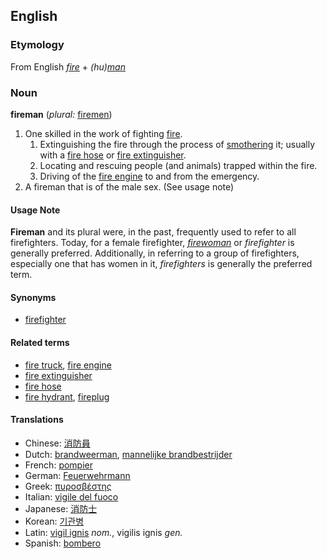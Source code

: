 ==English==
===Etymology===
From English ''[[fire]]'' + ''(hu)[[man]]''

===Noun===
'''fireman''' (''plural:'' [[firemen]])
#One skilled in the work of fighting [[fire]].
##Extinguishing the fire through the process of [[smother]]ing it; usually with a [[fire hose]] or [[fire extinguisher]].
##Locating and rescuing people (and animals) trapped within the fire.
##Driving of the [[fire engine]] to and from the emergency.
#A fireman that is of the male sex. (See usage note)

====Usage Note====
'''Fireman''' and its plural were, in the past, frequently used to refer to all firefighters. Today, for a female firefighter, ''[[firewoman]]'' or ''firefighter'' is generally preferred.  Additionally, in referring to a group of firefighters, especially one that has women in it, ''firefighters'' is generally the preferred term.

====Synonyms====
*[[firefighter]]

====Related terms====
*[[fire truck]], [[fire engine]]
*[[fire extinguisher]]
*[[fire hose]]
*[[fire hydrant]], [[fireplug]]

====Translations====
*Chinese: [[消防員]]
*Dutch: [[brandweerman]], [[mannelijke brandbestrijder]]
*French: [[pompier]]
*German: [[Feuerwehrmann]]
*Greek: [[πυροσβέστης]]
*Italian: [[vigile del fuoco]]
*Japanese: [[消防士]]
*Korean: [[기관병]]
*Latin: [[vigil ignis]] ''nom.'', vigilis ignis ''gen.''
*Spanish: [[bombero]]